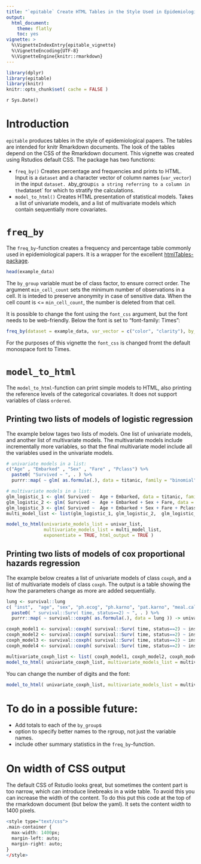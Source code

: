 ```yaml
---
title: "`epitable` Create HTML Tables in the Style Used in Epidemiological Papers"
output:
  html_document:
    theme: flatly
    toc: yes
vignette: >
  %\VignetteIndexEntry{epitable_vignette}
  %\VignetteEncoding{UTF-8}
  %\VignetteEngine{knitr::rmarkdown}
---
```



<style type="text/css">
.main-container {
  max-width: 1400px;
  margin-left: auto;
  margin-right: auto;
}
</style>




```r
library(dplyr)
library(epitable)
library(knitr)
knitr::opts_chunk$set( cache = FALSE )
```



`r Sys.Date()`

# Introduction
`epitable` produces tables in the style of epidemiological papers. The tables are intended for knitr Rmarkdown documents. The look of the tables depend on the CSS of the Rmarkdown document. This vignette was created using Rstudios default CSS. The package has two functions:

* `freq_by()` Creates percentage and frequencies and prints to HTML. Input is a `dataset` and a character vector of column names (`var_vector`) in the input `dataset. A `by_group` is a string referring to a column in the `dataset` for which to stratify the calculations.  
* `model_to_html()` Creates HTML presentation of statistical models. Takes a list of univariate models, and a list of multivariate models which contain sequentially more covariates. 



# `freq_by`
The `freq_by`-function creates a frequency and percentage table commonly used in epidemiological papers. It is a wrapper for the excellent  [htmlTables-package](https://cran.r-project.org/package=htmlTable). 

```r
head(example_data) 
```

The `by_group` variable must be of class factor, to ensure correct order. The argument `min_cell_count` sets the minimum number of observations in a cell. It is inteded to preserve anonymity in case of sensitive data. When the cell count is <= `min_cell_count`, the number is deleted from that cell. 

It is possible to change the font using the `font_css` argument, but the font needs to be web-friendly. Below the font is set to "font-family: Times":
```r
freq_by(dataset = example_data, var_vector = c("color", "clarity"), by_group = "cut", font_css = "font-family: Times" )
```



For the purposes of this vignette the `font_css` is changed fromt the default monospace font to Times. 

# `model_to_html`

The `model_to_html`-function can print simple models to HTML, also printing the reference levels of the categorical covariates. It does not support variables of class `ordered`. 

## Printing two lists of models of logistic regression

The example below tages two lists of models. One list of univariate models, and another list of multivariate models. The multivariate models include incrementally more variables, so that the final multivariate model include all the variables used in the univariate models. 

```r
# univariate models in a list:
c("Age" , "Embarked" , "Sex" , "Fare" , "Pclass") %>%
  paste0( "Survived ~ ", . ) %>%
  purrr::map( ~ glm( as.formula(.), data = titanic, family = "binomial" )) -> univar_list

# multivariate models in a list:
glm_logistic_1 <- glm( Survived ~  Age + Embarked, data = titanic, family = "binomial")
glm_logistic_2 <- glm( Survived ~  Age + Embarked + Sex + Fare, data = titanic, family = "binomial")
glm_logistic_3 <- glm( Survived ~  Age + Embarked + Sex + Fare + Pclass, data = titanic, family = "binomial")
multi_model_list <- list(glm_logistic_1, glm_logistic_2,  glm_logistic_3 )

model_to_html(univariate_models_list = univar_list,
              multivariate_models_list = multi_model_list,
              exponentiate = TRUE, html_output = TRUE ) 

```


## Printing two lists of models of cox proportional hazards regression

The example below creates a list of univariate models of class `coxph`, and a list of multivariate models of class `coxph`. The output is a table showing the how the parameters change as more are added sequentially.

```r
lung <- survival::lung
c( "inst",  "age", "sex", "ph.ecog", "ph.karno", "pat.karno", "meal.cal", "wt.loss" )  %>%
  paste0( " survival::Surv( time, status==2) ~ ", . ) %>%
  purrr::map( ~ survival::coxph( as.formula(.), data = lung )) -> univariate_coxph_list

coxph_model1 <- survival::coxph( survival::Surv( time, status==2) ~ inst + age + sex, lung)
coxph_model2 <- survival::coxph( survival::Surv( time, status==2) ~ inst + age + sex + ph.ecog + ph.karno, lung)
coxph_model3 <- survival::coxph( survival::Surv( time, status==2) ~ inst + age + sex + ph.ecog + ph.karno + pat.karno, lung)
coxph_model4 <- survival::coxph( survival::Surv( time, status==2) ~ inst + age + sex + ph.ecog + ph.karno + pat.karno + meal.cal + wt.loss, lung)

multivariate_coxph_list <- list( coxph_model1, coxph_model2, coxph_model3, coxph_model4 )
model_to_html( univariate_coxph_list, multivariate_models_list = multivariate_coxph_list )
```



You can change the number of digits and the font:

```r
model_to_html( univariate_coxph_list, multivariate_models_list = multivariate_coxph_list, font_css = "font-family: Times;", decimals_estimate = 4)
```


# To do in a possible future:

* Add totals to each of the `by_group`s
* option to specify better names to the rgroup, not just the variable names.
* include other summary statistics in the `freq_by`-function.


# On width of CSS output

The default CSS of Rstudio looks great, but sometimes the content part is too narrow, which can introduce linebreaks in a wide table. To avoid this you can increase 
the width of the content. To do this put this code at the top of the rmarkdown document (but below the yaml). It sets the content width to 1400 pixels.

```r
<style type="text/css">
.main-container {
  max-width: 1400px;
  margin-left: auto;
  margin-right: auto;
}
</style>
```




